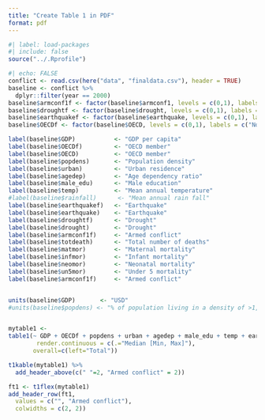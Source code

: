 ```yaml
---
title: "Create Table 1 in PDF"
format: pdf
---
```


```r
#| label: load-packages
#| include: false
source("../.Rprofile")
```

```r
#| echo: FALSE
conflict <- read.csv(here("data", "finaldata.csv"), header = TRUE)
baseline <- conflict %>%
  dplyr::filter(year == 2000)
baseline$armconf1f <- factor(baseline$armconf1, levels = c(0,1), labels = c("No", "Yes"))
baseline$droughtf <- factor(baseline$drought, levels = c(0,1), labels = c("No", "Yes"))
baseline$earthquakef <- factor(baseline$earthquake, levels = c(0,1), labels = c("No", "Yes"))
baseline$OECDf <- factor(baseline$OECD, levels = c(0,1), labels = c("No", "Yes"))

label(baseline$GDP)           <- "GDP per capita"
label(baseline$OECDf)         <- "OECD member"
label(baseline$OECD)          <- "OECD member"
label(baseline$popdens)       <- "Population density"
label(baseline$urban)         <- "Urban residence"
label(baseline$agedep)        <- "Age dependency ratio"
label(baseline$male_edu)      <- "Male education"
label(baseline$temp)          <- "Mean annual temperature"
#label(baseline$rainfall)      <- "Mean annual rain fall"
label(baseline$earthquakef)   <- "Earthquake"
label(baseline$earthquake)    <- "Earthquake"
label(baseline$droughtf)      <- "Drought"
label(baseline$drought)       <- "Drought"
label(baseline$armconf1f)     <- "Armed conflict"
label(baseline$totdeath)      <- "Total number of deaths"
label(baseline$matmor)        <- "Maternal mortality"
label(baseline$infmor)        <- "Infant mortality"
label(baseline$neomor)        <- "Neonatal mortality"
label(baseline$un5mor)        <- "Under 5 mortality"
label(baseline$armconf1f)     <- "Armed conflict"


units(baseline$GDP)       <- "USD"
#units(baseline$popdens) <- "% of population living in a density of >1,000 people/km^2"


mytable1 <- 
table1(~ GDP + OECDf + popdens + urban + agedep + male_edu + temp + earthquakef + droughtf + totdeath + matmor + infmor + neomor + un5mor | armconf1f, data = baseline,
        render.continuous = c(.="Median [Min, Max]"),
       overall=c(left="Total"))
```


```r
t1kable(mytable1) %>%
  add_header_above(c(" "=2, "Armed conflict" = 2))
```


```r
ft1 <- t1flex(mytable1) 
add_header_row(ft1,
  values = c("", "Armed conflict"),
  colwidths = c(2, 2))
```



